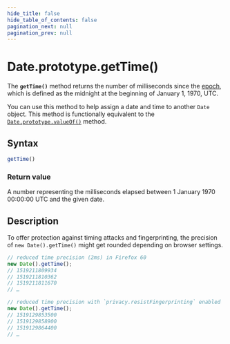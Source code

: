 ```yaml
---
hide_title: false
hide_table_of_contents: false
pagination_next: null
pagination_prev: null
---
```

# Date.prototype.getTime()

The **`getTime()`** method returns the number of milliseconds since the [epoch](https://developer.mozilla.org/docs/Web/JavaScript/Reference/Global_Objects/Date#the_ecmascript_epoch_and_timestamps), which is defined as the midnight at the beginning of January 1, 1970, UTC.

You can use this method to help assign a date and time to another `Date`
object. This method is functionally equivalent to the [`Date.prototype.valueOf()`](./valueOf.md) method.

## Syntax

```js
getTime()
```

### Return value

A number representing the milliseconds elapsed between 1 January 1970 00:00:00 UTC and
the given date.

## Description

To offer protection against timing attacks and fingerprinting, the precision of
`new Date().getTime()` might get rounded depending on browser settings.

```js
// reduced time precision (2ms) in Firefox 60
new Date().getTime();
// 1519211809934
// 1519211810362
// 1519211811670
// …

// reduced time precision with `privacy.resistFingerprinting` enabled
new Date().getTime();
// 1519129853500
// 1519129858900
// 1519129864400
// …
```
